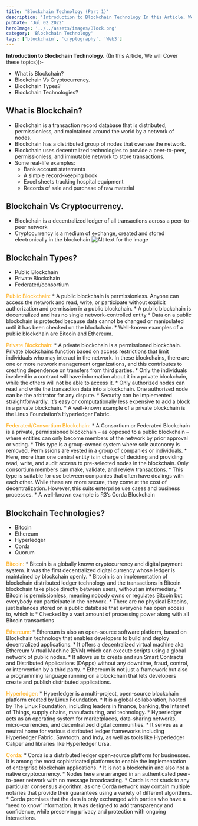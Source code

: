 ```yaml
---
title: 'Blockchain Technology (Part 1)'
description: 'Introduction to Blockchain Technology In this Article, We will Cover these topics:-'
pubDate: 'Jul 02 2022'
heroImage: '../../assets/images/Block.png'
category: 'Blockchain Technology'
tags: ['blockchain', 'cryptography', 'Web3']
---
```


**Introduction to Blockchain Technology.** ((In this Article, We will Cover these topics)):-
- What is Blockchain? 
- Blockchain Vs Cryptocurrency.
- Blockchain Types?
- Blockchain Technologies?


## What is Blockchain?
- Blockchain is a transaction record database that is distributed, permissionless, and maintained around the world by a network of nodes.
- Blockchain has a distributed group of nodes that oversee the network.
- Blockchain uses decentralized technologies to provide a peer-to-peer, permissionless, and immutable network to store transactions.
- Some real-life examples:
	 * Bank account statements
	 * A simple record-keeping book
	 * Excel sheets tracking hospital equipment
	 * Records of sale and purchase of raw material

## Blockchain Vs Cryptocurrency.
- Blockchain is a decentralized ledger of all transactions across a peer-to-peer network
- Cryptocurrency is a medium of exchange, created and stored electronically in the blockchain
	![Alt text for the image](../../assets/images/BCtablepart1.png)


## Blockchain Types?
- Public Blockchain
- Private Blockchain
- Federated/consortium

<span style="color:orange;">Public Blockchain:</span> 
	* A public blockchain is permissionless. Anyone can access the network and read, write, or participate without explicit authorization and permission in a public blockchain.
	* A public blockchain is decentralized and has no single network-controlled entity
	* Data on a public blockchain is protected because data cannot be changed or manipulated until it has been checked on the blockchain.
	* Well-known examples of a public blockchain are Bitcoin and Ethereum.


<span style="color: orange;">Private Blockchain:</span> 
	* A private blockchain is a permissioned blockchain. Private blockchains function based on access restrictions that limit individuals who may interact in the network. In these blockchains, there are one or more network management organizations, and this contributes to creating dependence on transfers from third parties.
	* Only the individuals involved in a contract will have information about it in a private blockchain, while the others will not be able to access it.
	* Only authorized nodes can read and write the transaction data into a blockchain. One authorized node can be the arbitrator for any dispute.
	* Security can be implemented straightforwardly. It’s easy or computationally less expensive to add a block in a private blockchain.
	* A well-known example of a private blockchain is the Linux Foundation’s Hyperledger Fabric.
	
<span style="color:orange;">Federated/Consortium Blockchain:</span> 
	* A Consortium or Federated Blockchain is a private, permissioned blockchain – as opposed to a public blockchain – where entities can only become members of the network by prior approval or voting.
	* This type is a group-owned system where sole autonomy is removed. Permissions are vested in a group of companies or individuals.
	* Here, more than one central entity is in charge of deciding and providing read, write, and audit access to pre-selected nodes in the blockchain. 
Only consortium members can make, validate, and review transactions.
	* This type is suitable for use between companies that often have dealings with each other. While these are more secure, they come at the cost 
of decentralization. However, this suits enterprise use cases and business processes.
	* A well-known example is R3’s Corda Blockchain

## Blockchain Technologies?
- Bitcoin  
- Ethereum  
- Hyperledger  
- Corda  
- Quorum 

<span style="color:orange;"> Bitcoin:</span> 
	* Bitcoin is a globally known cryptocurrency and digital payment system. It was the first decentralized digital currency whose ledger is maintained 
          by blockchain openly. 
	* Bitcoin is an implementation of blockchain distributed ledger technology and the transactions in Bitcoin blockchain take place directly between users, 	  without an intermediary. 
	* Bitcoin is permissionless, meaning nobody owns or regulates Bitcoin but everybody can participate in the network. 
	* There are no physical Bitcoins, just balances stored on a public database that everyone has open access to, which is 
	* Checked by a vast amount of processing power along with all Bitcoin transactions 

<span style="color:orange;"> Ethereum:</span> 
	* Ethereum is also an open-source software platform, based on Blockchain technology that enables developers to build and deploy decentralized applications. 
	* It offers a decentralized virtual machine aka Ethereum Virtual Machine (EVM) which can execute scripts using a global network of public nodes. 
	* It allows us to create and run Smart Contracts and Distributed Applications (DApps) without any downtime, fraud, control, or intervention by a third party. 
	* Ethereum is not just a framework but also a programming language running on a blockchain that lets developers create and publish distributed applications. 

<span style="color:orange;"> Hyperledger: </span>
	* Hyperledger is a multi-project, open-source blockchain platform created by Linux Foundation. 
	* It is a global collaboration, hosted by The Linux Foundation, including leaders in finance, banking, the Internet of Things, supply chains, manufacturing, and technology. 
	* Hyperledger acts as an operating system for marketplaces, data-sharing networks, micro-currencies, and decentralized digital communities. 
	* It serves as a neutral home for various distributed ledger frameworks including Hyperledger Fabric, Sawtooth, and Indy, as well as tools like Hyperledger Caliper and libraries like Hyperledger Ursa. 

<span style="color:orange;">Corda: </span> 
	* Corda is a distributed ledger open-source platform for businesses. It is among the most sophisticated platforms to enable the implementation of enterprise blockchain applications. 
 	* It is not a blockchain and also not a native cryptocurrency. 
 	* Nodes here are arranged in an authenticated peer-to-peer network with no message broadcasting. 
 	* Corda is not stuck to any particular consensus algorithm, as one Corda network may contain multiple notaries that provide their guarantees using a variety of different algorithms. 
	* Corda promises that the data is only exchanged with parties who have a ‘need to know’ information. It was designed to add transparency and confidence, while preserving privacy and protection with ongoing interactions. 
